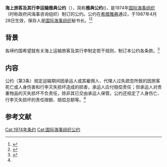 {{Infobox treaty
|name=雅典公约
|long_name=海上旅客及其行李运输雅典公约
|date_signed=1974年12月13日
|date_effective=1987年4月28日
|location_signed={{GRC}}[[雅典|雅典]]
|depositor=[[国际海事组织|国际海事组织]]秘书长
|languages=英文、法文<br>俄文（正式译本）<br>西班牙文（正式译本）
|parties=24（截至2021年3月2日）<ref>{{Cite web|title=Status Of Treaties|url=https://wwwcdn.imo.org/localresources/en/About/Conventions/StatusOfConventions/StatusOfTreaties.pdf|publisher=wwwcdn.imo.org|language=en|accessdate=2020-12-16|archive-date=2021-09-29|archive-url=https://web.archive.org/web/20210929230708/https://wwwcdn.imo.org/localresources/en/About/Conventions/StatusOfConventions/StatusOfTreaties.pdf|dead-url=no}}</ref>
}}

'''海上旅客及其行李运输雅典公约'''（{{lang-en|Athens Convention relating to the Carriage of Passengers and their Luggage by Sea}}），简称'''雅典公约'''({{lang-en|Athens Convention}})，是1974年[[国际海事组织|国际海事组织]]（时称政府间海事咨询组织）制订的公约。公约在[[希腊|希腊]][[雅典|雅典]]通过，于1987年4月28日生效，保存人是[[国际海事组织|国际海事组织]]秘书长。<ref>{{Cite web|title=Athens Convention relating to the Carriage of Passengers and their Luggage by Sea (PAL)|url=https://www.imo.org/en/About/Conventions/Pages/Athens-Convention-relating-to-the-Carriage-of-Passengers-and-their-Luggage-by-Sea-(PAL).aspx|accessdate=2020-12-16|publisher=www.imo.org|language=en|archive-date=2021-07-04|archive-url=https://web.archive.org/web/20210704155302/https://www.imo.org/en/About/Conventions/Pages/Athens-Convention-relating-to-the-Carriage-of-Passengers-and-their-Luggage-by-Sea-(PAL).aspx|dead-url=no}}</ref><ref>{{Cite web|title=国际集装箱安全公约|url=http://treaty.mfa.gov.cn/Treaty/web/detail1.jsp?objid=1531876068933|accessdate=2020-12-16|publisher=treaty.mfa.gov.cn|language=zh-hans|archive-date=2021-10-14|archive-url=https://web.archive.org/web/20211014043456/http://treaty.mfa.gov.cn/Treaty/web/detail1.jsp?objid=1531876068933|dead-url=no}}</ref>

== 背景 ==
各缔约国希望就有关海上运输旅客及其行李制定若干规则，制订本公约各条款。<ref name=":0">{{Cite web|title=海上旅客及其行李运输雅典公约-文本|url=http://treaty.mfa.gov.cn/tykfiles/20180718/1531876068934.pdf|accessdate=2020-12-16|publisher=treaty.mfa.gov.cn|language=zh-hans}}</ref>

== 内容 ==
公约（第3条）规定运输期间因承运人或其雇佣人、代理人过失疏忽所致的因旅客死亡或人身伤害和行李灭失损坏造成的损害，承运人应付赔偿责任；但承运人对贵重物品的灭失损坏不负责任，除非其已交由承运人保管。公约还规定了人身伤亡、行李灭失损坏的责任限额、赔偿总额等。<ref name=":0"/>

== 参考文献 ==
{{reflist}}
{{国际海事组织公约}}
[[Cat:1974年条约|Cat:1974年条约]]
[[Cat:国际海事组织公约|Cat:国际海事组织公约]]